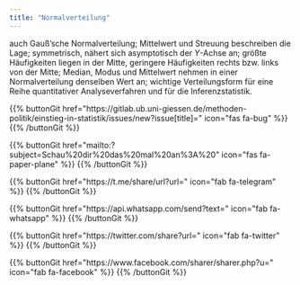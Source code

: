 ```yaml
---
title: "Normalverteilung"
---
```


auch Gauß’sche Normalverteilung; Mittelwert und Streuung beschreiben die Lage; symmetrisch, nähert sich asymptotisch der $Y$-Achse an; größte Häufigkeiten liegen in der Mitte, geringere Häufigkeiten rechts bzw. links von der Mitte; Median, Modus und Mittelwert nehmen in einer Normalverteilung denselben Wert an; wichtige Verteilungsform für eine Reihe quantitativer Analyseverfahren und für die Inferenzstatistik.

{{% buttonGit href=\"https\:\/\/gitlab.ub.uni-giessen.de\/methoden-politik\/einstieg-in-statistik\/issues\/new?issue[title]=\" icon=\"fas fa-bug\" %}} {{% /buttonGit %}} 

{{% buttonGit href=\"mailto\:?subject=Schau\%20dir\%20das\%20mal\%20an\%3A\%20\" icon=\"fas fa-paper-plane\" %}} {{% /buttonGit %}}

{{% buttonGit href=\"https\:\/\/t.me\/share\/url?url=\" icon=\"fab fa-telegram\" %}} {{% /buttonGit %}}

{{% buttonGit href=\"https\:\/\/api.whatsapp.com\/send?text=\" icon=\"fab fa-whatsapp\" %}} {{% /buttonGit %}}

{{% buttonGit href=\"https\:\/\/twitter.com\/share?url=\" icon=\"fab fa-twitter\" %}} {{% /buttonGit %}}

{{% buttonGit href=\"https\:\/\/www.facebook.com\/sharer\/sharer.php?u=\" icon=\"fab fa-facebook\" %}} {{% /buttonGit %}}
